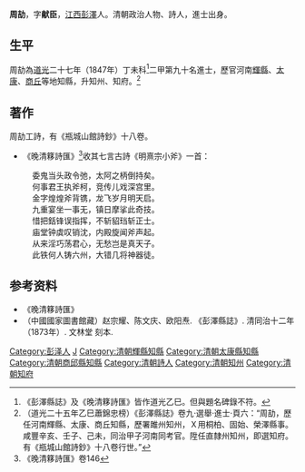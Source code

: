 {{Otheruses|other=名为周献臣的其他人物|周献臣}}

'''周劼'''，字'''献臣'''，[[江西|江西]][[彭澤|彭澤]]人。清朝政治人物、詩人，進士出身。

==生平==
周劼為[[道光|道光]]二十七年（1847年）丁未科<ref>《彭澤縣誌》及《晚清簃詩匯》皆作道光乙巳。但與題名碑錄不符。</ref>二甲第九十名進士，歷官河南[[輝縣|輝縣]]、[[太康|太康]]、[[商丘|商丘]]等地知縣，升知州、知府。<ref>（道光二十五年乙巳蕭錦忠榜）《彭澤縣誌》卷九·選舉·進士·頁六：“周劼，歷任河南輝縣、太康、商丘知縣，歷署雎州知州，Ｘ用桐柏、固始、榮澤縣事。咸豐辛亥、壬子、己未，同治甲子河南同考官。陞任直隸州知州，即選知府。有《瓶城山館詩鈔》十八卷行世。”</ref>

==著作==
周劼工詩，有《瓶城山館詩鈔》十八卷。

*《晚清簃詩匯》<ref>《晚清簃詩匯》卷146</ref>收其七言古詩《明熹宗小斧》一首：

:委鬼当头政令弛，太阿之柄倒持矣。
:何事君王执斧柯，竞传儿戏深宫里。
:金字煌煌斧背镌，龙飞岁月明天启。
:九重宴坐一事无，镇日摩挲此奇技。
:惜把銛锋误指挥，不斩貂珰斩正士。
:庙堂钟虡叹销沈，内殿旋闻斧声起。
:从来淫巧荡君心，无愁岂是真天子。
:此铁何人铸六州，大错几将神器徒。

== 参考资料 ==
{{reflist}}

*《晚清簃詩匯》
*（中國國家圖書館藏）赵宗耀、陈文庆、欧阳焘. 《彭澤縣誌》. 清同治十二年（1873年）. 文林堂 刻本.

{{道光二十七年丁未科殿試金榜}}

{{Authority control}}

{{DEFAULTSORT:Zhou周}}
[[Category:彭泽人|Category:彭泽人]]
[[Category:周姓|J]]
[[Category:清朝輝縣知縣|Category:清朝輝縣知縣]]
[[Category:清朝太康縣知縣|Category:清朝太康縣知縣]]
[[Category:清朝商邱縣知縣|Category:清朝商邱縣知縣]]
[[Category:清朝詩人|Category:清朝詩人]]
[[Category:清朝知州|Category:清朝知州]]
[[Category:清朝知府|Category:清朝知府]]


{{清朝人物小作品}}